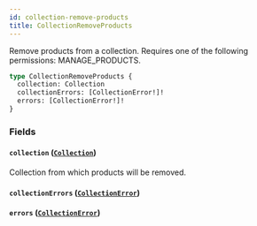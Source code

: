 ```yaml
---
id: collection-remove-products
title: CollectionRemoveProducts
---
```


Remove products from a collection. Requires one of the following permissions: MANAGE_PRODUCTS.

```graphql
type CollectionRemoveProducts {
  collection: Collection
  collectionErrors: [CollectionError!]!
  errors: [CollectionError!]!
}
```

### Fields

#### `collection` ([`Collection`](../../../developer/api-reference/objects/collection))

Collection from which products will be removed.

#### `collectionErrors` ([`CollectionError`](../../../developer/api-reference/objects/collection-error))

#### `errors` ([`CollectionError`](../../../developer/api-reference/objects/collection-error))
